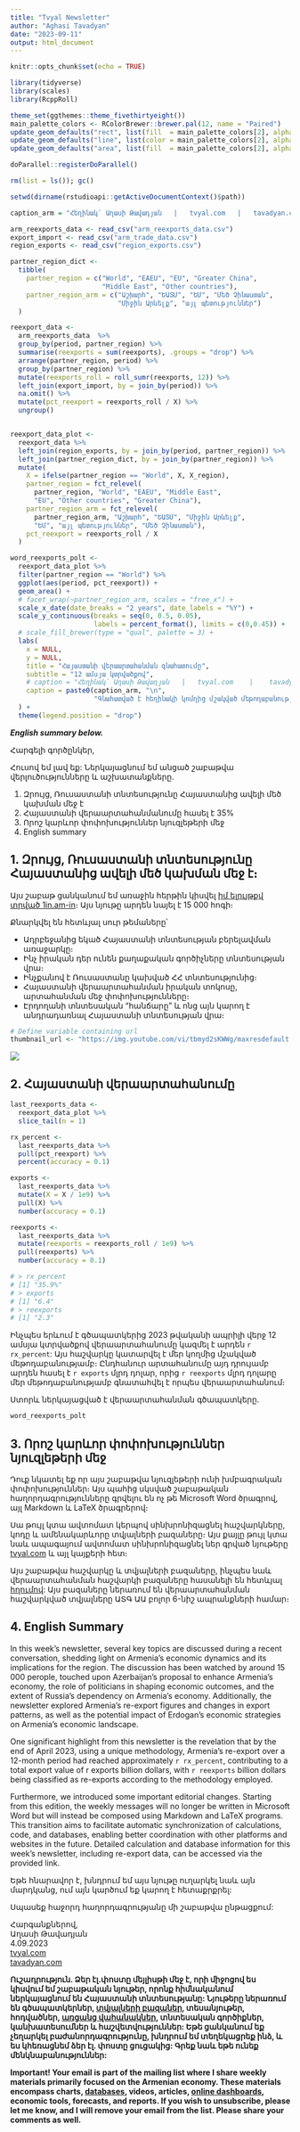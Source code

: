 ```yaml
---
title: "Tvyal Newsletter"
author: "Aghasi Tavadyan"
date: "2023-09-11"
output: html_document
---
```


```r
knitr::opts_chunk$set(echo = TRUE)
```

```r
library(tidyverse)
library(scales)
library(RcppRoll)

theme_set(ggthemes::theme_fivethirtyeight())
main_palette_colors <- RColorBrewer::brewer.pal(12, name = "Paired")
update_geom_defaults("rect", list(fill  = main_palette_colors[2], alpha = 0.8)) 
update_geom_defaults("line", list(color = main_palette_colors[2], alpha = 0.8))
update_geom_defaults("area", list(fill  = main_palette_colors[2], alpha = 0.8))

doParallel::registerDoParallel()

rm(list = ls()); gc()

setwd(dirname(rstudioapi::getActiveDocumentContext()$path))

caption_arm = "Հեղինակ` Աղասի Թավադյան   |   tvyal.com   |   tavadyan.com"
```


```r

arm_reexports_data <- read_csv("arm_reexports_data.csv")
export_import <- read_csv("arm_trade_data.csv")
region_exports <- read_csv("region_exports.csv")

partner_region_dict <- 
  tibble(
    partner_region = c("World", "EAEU", "EU", "Greater China", 
                       "Middle East", "Other countries"),
    partner_region_arm = c("Աշխարհ", "ԵԱՏՄ", "ԵՄ", "Մեծ Չինաստան",
                           "Միջին Արևելք", "այլ պետություններ")
  )
```


```r

reexport_data <- 
  arm_reexports_data  %>% 
  group_by(period, partner_region) %>% 
  summarise(reexports = sum(reexports), .groups = "drop") %>% 
  arrange(partner_region, period) %>% 
  group_by(partner_region) %>% 
  mutate(reexports_roll = roll_sumr(reexports, 12)) %>%  
  left_join(export_import, by = join_by(period)) %>% 
  na.omit() %>% 
  mutate(pct_reexport = reexports_roll / X) %>% 
  ungroup()


reexport_data_plot <- 
  reexport_data %>%
  left_join(region_exports, by = join_by(period, partner_region)) %>%
  left_join(partner_region_dict, by = join_by(partner_region)) %>% 
  mutate(
    X = ifelse(partner_region == "World", X, X_region),
    partner_region = fct_relevel(
      partner_region, "World", "EAEU", "Middle East", 
      "EU", "Other countries", "Greater China"),
    partner_region_arm = fct_relevel(
      partner_region_arm, "Աշխարհ", "ԵԱՏՄ", "Միջին Արևելք",
      "ԵՄ", "այլ պետություններ", "Մեծ Չինաստան"),
    pct_reexport = reexports_roll / X
  )

word_reexports_polt <- 
  reexport_data_plot %>% 
  filter(partner_region == "World") %>% 
  ggplot(aes(period, pct_reexport)) +
  geom_area() +
  # facet_wrap(~partner_region_arm, scales = "free_x") +
  scale_x_date(date_breaks = "2 years", date_labels = "%Y") +
  scale_y_continuous(breaks = seq(0, 0.5, 0.05), 
                     labels = percent_format(), limits = c(0,0.45)) +
  # scale_fill_brewer(type = "qual", palette = 3) +
  labs(
    x = NULL,
    y = NULL,
    title = "Հայաստանի վերաարտահանման գնահատումը",
    subtitle = "12 ամսյա կտրվածքով",
    # caption = "Հեղինակ` Աղասի Թավադյան   |   tvyal.com    |    tavadyan.com",
    caption = paste0(caption_arm, "\n",
                     "Գնահատված է հեղինակի կոմղից մշակված մեթոդաբանությամբ")
  ) +
  theme(legend.position = "drop")
```


***English summary below.***

Հարգելի գործընկեր,

Հուսով եմ լավ եք:
Ներկայացնում եմ անցած շաբաթվա վերլուծությունները և աշխատանքները.

1. Զրույց, Ռուսաստանի տնտեսությունը Հայաստանից ավելի մեծ կախման մեջ է
2. Հայաստանի վերաարտահանմանումը հասել է 35%
3. Որոշ կարևոր փոփոխություններ նյուզլեթերի մեջ
4. English summary


## 1. Զրույց, Ռուսաստանի տնտեսությունը Հայաստանից ավելի մեծ կախման մեջ է։


Այս շաբաթ ցանկանում եմ առաջին հերթին կիսվել 
[իմ ելույթքվ տրված 1in.am-in](https://youtu.be/tbmyd2sKWWg)։
Այս նյութը արդեն նայել է 15 000 հոգի։

Քնարկվել են հետևյալ սուր թեմաները՝

- Ադրբեջանից եկած Հայաստանի տնտեսության բերելավման առաջարկը։
- Ինչ իրական դեր ունեն քաղաքական գործիչները տնտեսության վրա։
- Ինչքանով է Ռուսաստանը կախված ՀՀ տնտեսությունից։
- Հայաստանի վերաարտահանման իրական տոկոսը, արտահանման մեջ փոփոխությունները։
- Էրդողանի տնտեսական "հանճարը" և ոնց այն կարող է անդրադառնալ Հայաստանի տնտեսության վրա։

```r
# Define variable containing url
thumbnail_url <- "https://img.youtube.com/vi/tbmyd2sKWWg/maxresdefault.jpg"
```

[![](`r thumbnail_url`)](https://youtu.be/tbmyd2sKWWg)

## 2. Հայաստանի վերաարտահանումը

```r
last_reexports_data <- 
  reexport_data_plot %>% 
  slice_tail(n = 1)

rx_percent <- 
  last_reexports_data %>% 
  pull(pct_reexport) %>% 
  percent(accuracy = 0.1)

exports <- 
  last_reexports_data %>% 
  mutate(X = X / 1e9) %>% 
  pull(X) %>% 
  number(accuracy = 0.1)

reexports <- 
  last_reexports_data %>% 
  mutate(reexports = reexports_roll / 1e9) %>% 
  pull(reexports) %>% 
  number(accuracy = 0.1)

# > rx_percent
# [1] "35.9%"
# > exports
# [1] "6.4"
# > reexports
# [1] "2.3"
```


Ինչպես երևում է գծապատկերից 2023 թվականի ապրիլի վերջ 12 ամսյա կտրվածքով վերաարտահանումը կազմել է արդեն `r rx_percent`:
Այս հաշվարկը կատարվել է մեր կողմից մշակված մեթոդաբանությամբ։
Ընդհանուր արտահանումը այդ դրույամբ արդեն հասել է `r exports` մլրդ դոլար, որից `r reexports` մլրդ դոլարը մեր մեթոդաբանությամբ գնատահվել է որպես վերաարտահանում։

Ստորև ներկայացված է վերաարտահանման գծապատկերը․

```r
word_reexports_polt
```

## 3. Որոշ կարևոր փոփոխություններ նյուզլեթերի մեջ

Դուք նկատել եք որ այս շաբաթվա նյուզլեթերի ունի խմբագրական փոփոխություններ։
Այս պահից սկսված շաբաթական հաղորդագրությունները գրվելու են ոչ թե Microsoft Word ծրագրով, այլ Markdown և LaTeX ծրագրերով։

Սա թույլ կտա ավտոմատ կերպով սինխրոնիզացնել հաշվարկները, կոդը և ամենակարևորը տվյալների բազաները։
Այս քայլը թույլ կտա նաև ապագայում ավտոմատ սինխրոնիզացնել ներ գրված նյութերը [tvyal.com](https://www.tvyal.com/) և այլ կայքերի հետ։

Այս շաբաթվա հաշվարկը և տվյալների բազաները, ինչպես նաև վերաարտահանման հաշվարկի բազաները հասանելի են հետևյալ [հղումով](https://github.com/tavad/tvyal_newsletter/tree/main/2023_09_11_reexports): Այս բազաները ներառում են վերաարտահանման հաշվարկված տվյալները ԱՏԳ ԱԱ բոլոր 6-նիշ ապրանքների համար։




## 4. English Summary

In this week's newsletter, several key topics are discussed during a recent conversation, shedding light on Armenia's economic dynamics and its implications for the region. The discussion has been watched by around 15 000 perople, touched upon Azerbaijan's proposal to enhance Armenia's economy, the role of politicians in shaping economic outcomes, and the extent of Russia's dependency on Armenia's economy. Additionally, the newsletter explored Armenia's re-export figures and changes in export patterns, as well as the potential impact of Erdogan's economic strategies on Armenia's economic landscape.

One significant highlight from this newsletter is the revelation that by the end of April 2023, using a unique methodology, Armenia's re-export over a 12-month period had reached approximately `r rx_percent`, contributing to a total export value of r exports billion dollars, with `r reexports` billion dollars being classified as re-exports according to the methodology employed.

Furthermore, we introduced some important editorial changes. Starting from this edition, the weekly messages will no longer be written in Microsoft Word but will instead be composed using Markdown and LaTeX programs. This transition aims to facilitate automatic synchronization of calculations, code, and databases, enabling better coordination with other platforms and websites in the future. Detailed calculation and database information for this week's newsletter, including re-export data, can be accessed via the provided link.      
                  
                  
                  

Եթե հնարավոր է, խնդրում եմ այս նյութը ուղարկել նաև այն մարդկանց, ում այն կարծում եք կարող է հետաքրքրել:

Սպասեք հաջորդ հաղորդագրությանը մի շաբաթվա ընթացքում:        

          
           
           


Հարգանքներով,            
Աղասի Թավադյան         
4.09.2023          
[tvyal.com](https://www.tvyal.com/)      
[tavadyan.com](https://www.tavadyan.com/)

       
              
               


####### **Ուշադրություն. Ձեր էլ.փոստը մեյլիսթի մեջ է, որի միջոցով ես կիսվում եմ շաբաթական նյութեր, որոնք հիմնականում ներկայացնում են Հայաստանի տնտեսությանը: Նյութերը ներառում են գծապատկերներ, [տվյալների բազաներ](https://github.com/tavad/tvyal_newsletter), տեսանյութեր, հոդվածներ, [առցանց վահանակներ](https://www.tvyal.com/projects), տնտեսական գործիքներ, կանխատեսումներ և հաշվետվություններ: Եթե ցանկանում եք չեղարկել բաժանորդագրությունը, խնդրում եմ տեղեկացրեք ինձ, և ես կհեռացնեմ ձեր էլ. փոստը ցուցակից: Գրեք նաև եթե ունեք մենկնաբանություններ:**

####### **Important! Your email is part of the mailing list where I share weekly materials primarily focused on the Armenian economy. These materials encompass charts, [databases](https://github.com/tavad/tvyal_newsletter), videos, articles, [online dashboards](https://www.tvyal.com/projects), economic tools, forecasts, and reports. If you wish to unsubscribe, please let me know, and I will remove your email from the list. Please share your comments as well․**





